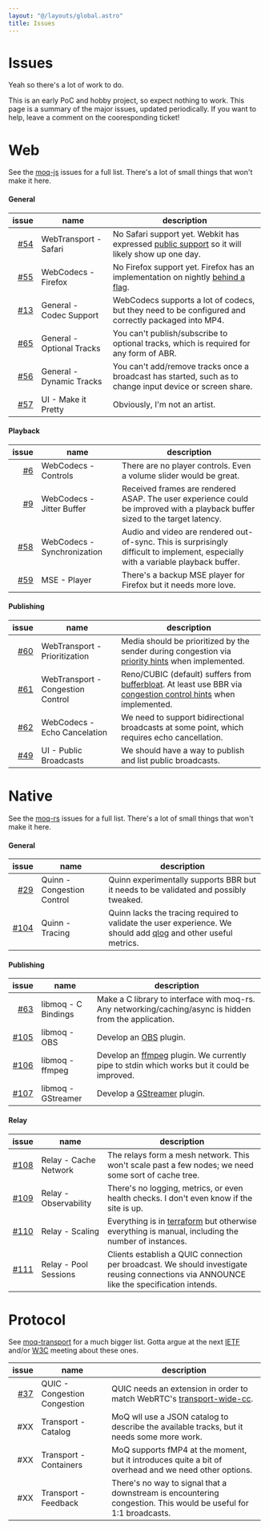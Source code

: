```yaml
---
layout: "@/layouts/global.astro"
title: Issues
---
```


# Issues

Yeah so there's a lot of work to do.

This is an early PoC and hobby project, so expect nothing to work. This page is a summary of the major issues, updated periodically. If you want to help, leave a comment on the cooresponding ticket!

# Web

See the [moq-js](https://github.com/kixelated/moq-js/issues) issues for a full list. There's a lot of small things that won't make it here.

#### General

|                                                issue | name                      | description                                                                                                                                                                      |
| ---------------------------------------------------: | ------------------------- | -------------------------------------------------------------------------------------------------------------------------------------------------------------------------------- |
| [#54](https://github.com/kixelated/moq-js/issues/54) | WebTransport - Safari     | No Safari support yet. Webkit has expressed [public support](https://github.com/WebKit/standards-positions/issues/18#issuecomment-1495890122) so it will likely show up one day. |
| [#55](https://github.com/kixelated/moq-js/issues/55) | WebCodecs - Firefox       | No Firefox support yet. Firefox has an implementation on nightly [behind a flag](https://groups.google.com/a/mozilla.org/g/dev-platform/c/3g0fnn6682A/m/Nb1qVaA4AAAJ).           |
| [#13](https://github.com/kixelated/moq-js/issues/13) | General - Codec Support   | WebCodecs supports a lot of codecs, but they need to be configured and correctly packaged into MP4.                                                                              |
| [#65](https://github.com/kixelated/moq-js/issues/65) | General - Optional Tracks | You can't publish/subscribe to optional tracks, which is required for any form of ABR.                                                                                           |
| [#56](https://github.com/kixelated/moq-js/issues/56) | General - Dynamic Tracks  | You can't add/remove tracks once a broadcast has started, such as to change input device or screen share.                                                                        |
| [#57](https://github.com/kixelated/moq-js/issues/57) | UI - Make it Pretty       | Obviously, I'm not an artist.                                                                                                                                                    |

#### Playback

|                                                issue | name                        | description                                                                                                                        |
| ---------------------------------------------------: | --------------------------- | ---------------------------------------------------------------------------------------------------------------------------------- |
|   [#6](https://github.com/kixelated/moq-js/issues/6) | WebCodecs - Controls        | There are no player controls. Even a volume slider would be great.                                                                 |
|   [#9](https://github.com/kixelated/moq-js/issues/9) | WebCodecs - Jitter Buffer   | Received frames are rendered ASAP. The user experience could be improved with a playback buffer sized to the target latency.       |
| [#58](https://github.com/kixelated/moq-js/issues/58) | WebCodecs - Synchronization | Audio and video are rendered out-of-sync. This is surprisingly difficult to implement, especially with a variable playback buffer. |
| [#59](https://github.com/kixelated/moq-js/issues/59) | MSE - Player                | There's a backup MSE player for Firefox but it needs more love.                                                                    |

#### Publishing

|                                                issue | name                              | description                                                                                                                                                                                                                           |
| ---------------------------------------------------: | --------------------------------- | ------------------------------------------------------------------------------------------------------------------------------------------------------------------------------------------------------------------------------------- |
| [#60](https://github.com/kixelated/moq-js/issues/60) | WebTransport - Prioritization     | Media should be prioritized by the sender during congestion via [priority hints](https://www.w3.org/TR/webtransport/#dom-webtransportsendstreamoptions-sendorder) when implemented.                                                   |
| [#61](https://github.com/kixelated/moq-js/issues/61) | WebTransport - Congestion Control | Reno/CUBIC (default) suffers from [bufferbloat](https://en.wikipedia.org/wiki/Bufferbloat). At least use BBR via [congestion control hints](https://www.w3.org/TR/webtransport/#dom-webtransport-congestioncontrol) when implemented. |
| [#62](https://github.com/kixelated/moq-js/issues/62) | WebCodecs - Echo Cancelation      | We need to support bidirectional broadcasts at some point, which requires echo cancellation.                                                                                                                                          |
| [#49](https://github.com/kixelated/moq-js/issues/49) | UI - Public Broadcasts            | We should have a way to publish and list public broadcasts.                                                                                                                                                                           |

# Native

See the [moq-rs](https://github.com/kixelated/moq-rs/issues) issues for a full list. There's a lot of small things that won't make it here.

#### General

|                                                  issue | name                       | description                                                                                                                                                    |
| -----------------------------------------------------: | -------------------------- | -------------------------------------------------------------------------------------------------------------------------------------------------------------- |
|   [#29](https://github.com/kixelated/moq-rs/issues/29) | Quinn - Congestion Control | Quinn experimentally supports BBR but it needs to be validated and possibly tweaked.                                                                           |
| [#104](https://github.com/kixelated/moq-rs/issues/104) | Quinn - Tracing            | Quinn lacks the tracing required to validate the user experience. We should add [qlog](https://github.com/quinn-rs/quinn/issues/406) and other useful metrics. |

#### Publishing

|                                                  issue | name                | description                                                                                                           |
| -----------------------------------------------------: | ------------------- | --------------------------------------------------------------------------------------------------------------------- |
|   [#63](https://github.com/kixelated/moq-rs/issues/63) | libmoq - C Bindings | Make a C library to interface with moq-rs. Any networking/caching/async is hidden from the application.               |
| [#105](https://github.com/kixelated/moq-rs/issues/105) | libmoq - OBS        | Develop an [OBS](https://obsproject.com/) plugin.                                                                     |
| [#106](https://github.com/kixelated/moq-rs/issues/106) | libmoq - ffmpeg     | Develop an [ffmpeg](https://www.ffmpeg.org/) plugin. We currently pipe to stdin which works but it could be improved. |
| [#107](https://github.com/kixelated/moq-rs/issues/107) | libmoq - GStreamer  | Develop a [GStreamer](https://gstreamer.freedesktop.org/) plugin.                                                     |

#### Relay

|                                                  issue | name                  | description                                                                                                                                  |
| -----------------------------------------------------: | --------------------- | -------------------------------------------------------------------------------------------------------------------------------------------- |
| [#108](https://github.com/kixelated/moq-rs/issues/108) | Relay - Cache Network | The relays form a mesh network. This won't scale past a few nodes; we need some sort of cache tree.                                          |
| [#109](https://github.com/kixelated/moq-rs/issues/109) | Relay - Observability | There's no logging, metrics, or even health checks. I don't even know if the site is up.                                                     |
| [#110](https://github.com/kixelated/moq-rs/issues/110) | Relay - Scaling       | Everything is in [terraform](https://github.com/kixelated/quic.video) but otherwise everything is manual, including the number of instances. |
| [#111](https://github.com/kixelated/moq-rs/issues/111) | Relay - Pool Sessions | Clients establish a QUIC connection per broadcast. We should investigate reusing connections via ANNOUNCE like the specification intends.    |

# Protocol

See [moq-transport](https://github.com/moq-wg/moq-transport/issues) for a much bigger list. Gotta argue at the next [IETF](https://www.ietf.org/) and/or [W3C](https://www.w3.org/) meeting about these ones.

|                                                    issue | name                         | description                                                                                                                                                                               |
| -------------------------------------------------------: | ---------------------------- | ----------------------------------------------------------------------------------------------------------------------------------------------------------------------------------------- |
| [#37](https://github.com/moq-wg/moq-transport/issues/37) | QUIC - Congestion Congestion | QUIC needs an extension in order to match WebRTC's [transport-wide-cc](https://webrtc.googlesource.com/src/+/refs/heads/main/docs/native-code/rtp-hdrext/transport-wide-cc-02/README.md). |
|                                                      #XX | Transport - Catalog          | MoQ wll use a JSON catalog to describe the available tracks, but it needs some more work.                                                                                                 |
|                                                      #XX | Transport - Containers       | MoQ supports fMP4 at the moment, but it introduces quite a bit of overhead and we need other options.                                                                                     |
|                                                      #XX | Transport - Feedback         | There's no way to signal that a downstream is encountering congestion. This would be useful for 1:1 broadcasts.                                                                           |
